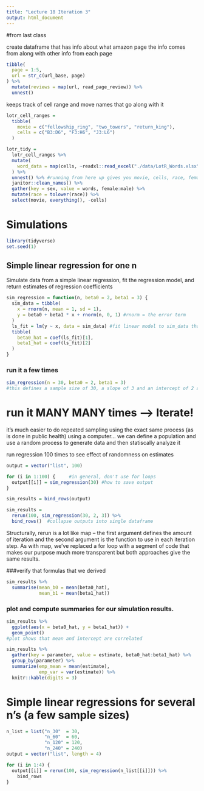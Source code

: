 ```yaml
---
title: "Lecture 18 Iteration 3"
output: html_document
---
```


#from last class

create dataframe that has info about what amazon page the info comes from along with other info from each page 
```r
tibble(
  page = 1:5,
  url = str_c(url_base, page)
) %>%
  mutate(reviews = map(url, read_page_review)) %>%
  unnest()
```

keeps track of cell range and move names that go along with it 
```r
lotr_cell_ranges = 
  tibble(
    movie = c("fellowship_ring", "two_towers", "return_king"),
    cells = c("B3:D6", "F3:H6", "J3:L6")
  )

lotr_tidy = 
  lotr_cell_ranges %>% 
  mutate(
    word_data = map(cells, ~readxl::read_excel("./data/LotR_Words.xlsx", range = .x)) #running from here up gives you movie, cell name, and word data
  ) %>% 
  unnest() %>% #running from here up gives you movie, cells, race, female, male 
  janitor::clean_names() %>% 
  gather(key = sex, value = words, female:male) %>%
  mutate(race = tolower(race)) %>% 
  select(movie, everything(), -cells) 
```





# Simulations

```r
library(tidyverse)
set.seed(1)
```

## Simple linear regression for one n

Simulate data from a simple linear regression, fit the regression model, and return estimates of regression coefficients
```r
sim_regression = function(n, beta0 = 2, beta1 = 3) {
  sim_data = tibble(
    x = rnorm(n, mean = 1, sd = 1),
    y = beta0 + beta1 * x + rnorm(n, 0, 1) #rnorm = the error term 
  )
  ls_fit = lm(y ~ x, data = sim_data) #fit linear model to sim_data that was just created
  tibble(
    beta0_hat = coef(ls_fit)[1],
    beta1_hat = coef(ls_fit)[2]
  )
}
```

### run it a few times 

```r
sim_regression(n = 30, beta0 = 2, beta1 = 3)
#this defines a sample size of 30, a slope of 3 and an intercept of 2 and gives you a sense of variability in beta0 and beta1
```

# run it MANY MANY times --> Iterate! 

it's much easier to do repeated sampling using the exact same process (as is done in public health) using a computer... we can define a population and use a random process to generate data and then statiscally analyze it 

run regression 100 times to see effect of randomness on estimates
```r
output = vector("list", 100)

for (i in 1:100) {     #in general, don't use for loops 
  output[[i]] = sim_regression(30) #how to save output
}

sim_results = bind_rows(output)

sim_results = 
  rerun(100, sim_regression(30, 2, 3)) %>% 
  bind_rows()  #collapse outputs into single dataframe 
```

Structurally, rerun is a lot like map – the first argument defines the amount of iteration and the second argument is the function to use in each iteration step. As with map, we’ve replaced a for loop with a segment of code that makes our purpose much more transparent but both approaches give the same results.

###verify that formulas that we derived
```r
sim_results %>%
  summarise(mean_b0 = mean(beta0_hat),
            mean_b1 = mean(beta1_hat))
```

### plot and compute summaries for our simulation results.
```r
sim_results %>% 
  ggplot(aes(x = beta0_hat, y = beta1_hat)) + 
  geom_point()
#plot shows that mean and intercept are correlated 

sim_results %>% 
  gather(key = parameter, value = estimate, beta0_hat:beta1_hat) %>% 
  group_by(parameter) %>% 
  summarize(emp_mean = mean(estimate),
            emp_var = var(estimate)) %>% 
  knitr::kable(digits = 3)
```

# Simple linear regressions for several n's (a few sample sizes)

```r
n_list = list("n_30"  = 30, 
              "n_60"  = 60, 
              "n_120" = 120, 
              "n_240" = 240)
output = vector("list", length = 4)

for (i in 1:4) {
  output[[i]] = rerun(100, sim_regression(n_list[[i]])) %>% 
    bind_rows
}
```














